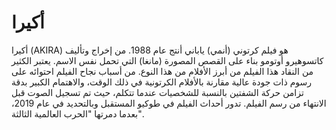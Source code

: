 # أكيرا

أكيرا (AKIRA) هو فيلم كرتوني (أنمي) ياباني أنتج عام 1988. من إخراج وتأليف كاتسوهيرو أوتومو بناء على القصص المصورة (مانغا) التي تحمل نفس الاسم. يعتبر الكثير من النقاد هذا الفيلم من أبرز الأفلام من هذا النوع. من أسباب نجاح الفيلم احتوائه على رسوم ذات جودة عالية مقارنة بالأفلام الكرتونية في ذلك الوقت، والاهتمام الكبير بدقة تزامن حركة الشفتين بالنسبة للشخصيات عندما تتكلم، حيث تم تسجيل الصوت قبل الانتهاء من رسم الفيلم. تدور أحداث الفيلم في طوكيو المستقبل وبالتحديد في عام 2019، بعدما دمرتها "الحرب العالمية الثالثة".
